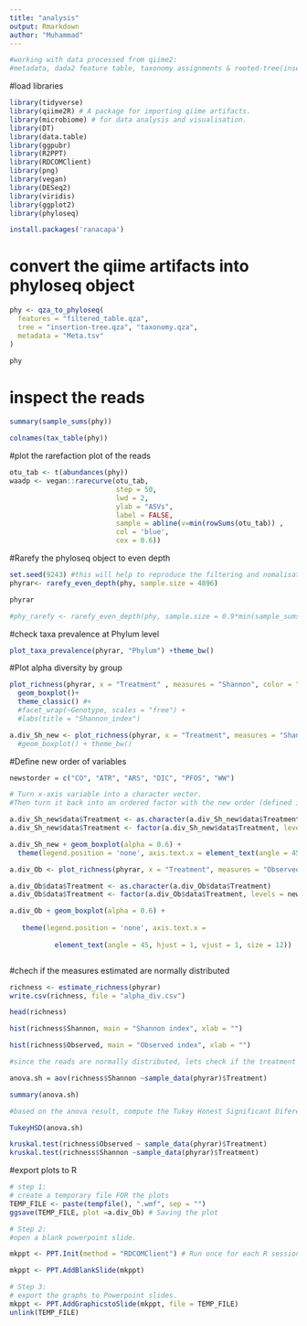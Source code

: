 ```yaml
---
title: "analysis"
output: Rmarkdown
author: "Muhammad"
---
```



```r
#working with data processed from qiime2:
#metadata, dada2 feature table, taxonomy assignments & rooted-tree(insertion tree)
```

#load libraries
```r
library(tidyverse)
library(qiime2R) # A package for importing qiime artifacts. 
library(microbiome) # for data analysis and visualisation.
library(DT)
library(data.table)
library(ggpubr)
library(R2PPT)
library(RDCOMClient)
library(png)
library(vegan)
library(DESeq2)
library(viridis)
library(ggplot2)
library(phyloseq)

```


```r
install.packages('ranacapa')
```

# convert the qiime artifacts into phyloseq object
```r
phy <- qza_to_phyloseq(
  features = "filtered_table.qza",
  tree = "insertion-tree.qza", "taxonomy.qza",
  metadata = "Meta.tsv"
)

```



```r
phy
```

# inspect the reads
```r
summary(sample_sums(phy))
```


```r
colnames(tax_table(phy))
```
#plot the rarefaction plot of the reads
```r
otu_tab <- t(abundances(phy))
waadp <- vegan::rarecurve(otu_tab,
                          step = 50,
                          lwd = 2,
                          ylab = "ASVs",
                          label = FALSE,
                          sample = abline(v=min(rowSums(otu_tab)) ,
                          col = 'blue',
                          cex = 0.6))

```


#Rarefy the phyloseq object to even depth
```r
set.seed(9243) #this will help to reproduce the filtering and nomalisation.
phyrar<- rarefy_even_depth(phy, sample.size = 4896)
```

```r
phyrar
```



```r
#phy_rarefy <- rarefy_even_depth(phy, sample.size = 0.9*min(sample_sums(phy)), replace = F)
```

#check taxa prevalence at Phylum level
```r
plot_taxa_prevalence(phyrar, "Phylum") +theme_bw()
```

#Plot alpha diversity by group
```r
plot_richness(phyrar, x = "Treatment" , measures = "Shannon", color = "Day") +
  geom_boxplot()+
  theme_classic() #+
  #facet_wrap(~Genotype, scales = "free") +
  #labs(title = "Shannon_index")
```

```r
a.div_Sh_new <- plot_richness(phyrar, x = "Treatment", measures = "Shannon", color = "Treatment") #+
  #geom_boxplot() + theme_bw()
```


#Define new order of variables
```r
newstorder = c("CO", "ATR", "ARS", "DIC", "PFOS", "WW")
```


```r
# Turn x-axis variable into a character vector.
#Then turn it back into an ordered factor with the new order (defined in the variable, newstorder)

a.div_Sh_new$data$Treatment <- as.character(a.div_Sh_new$data$Treatment)
a.div_Sh_new$data$Treatment <- factor(a.div_Sh_new$data$Treatment, levels = newstorder)
```


```r
a.div_Sh_new + geom_boxplot(alpha = 0.6) +
  theme(legend.position = 'none', axis.text.x = element_text(angle = 45, hjust = 1, vjust = 1, size = 12))
```


```r
a.div_Ob <- plot_richness(phyrar, x = "Treatment", measures = "Observed", color = "Treatment") 

```

```r
a.div_Ob$data$Treatment <- as.character(a.div_Ob$data$Treatment)
a.div_Ob$data$Treatment <- factor(a.div_Ob$data$Treatment, levels = newstorder)

```


```r
a.div_Ob + geom_boxplot(alpha = 0.6) +
 
   theme(legend.position = 'none', axis.text.x = 
           
           element_text(angle = 45, hjust = 1, vjust = 1, size = 12))



```

#chech if the measures estimated are normally distributed
```r
richness <- estimate_richness(phyrar)
write.csv(richness, file = "alpha_div.csv")

```

```r
head(richness)
```
```r
hist(richness$Shannon, main = "Shannon index", xlab = "")
```

```r
hist(richness$Observed, main = "Observed index", xlab = "")

```


```r
#since the reads are normally distributed, lets check if the treatment group impacts SHannon diversity.

anova.sh = aov(richness$Shannon ~sample_data(phyrar)$Treatment)

summary(anova.sh)
```

```r
#based on the anova result, compute the Tukey Honest Significant Diferences

TukeyHSD(anova.sh)
```
```r
kruskal.test(richness$Observed ~ sample_data(phyrar)$Treatment)
kruskal.test(richness$Shannon ~sample_data(phyrar)$Treatment)
```
#export plots to R
```r
# step 1:
# create a temporary file FOR the plots
TEMP_FILE <- paste(tempfile(), ".wmf", sep = "")
ggsave(TEMP_FILE, plot =a.div_Ob) # Saving the plot
```
```r
# Step 2:
#open a blank powerpoint slide.

mkppt <- PPT.Init(method = "RDCOMClient") # Run once for each R session.

mkppt <- PPT.AddBlankSlide(mkppt)
```


```r
# Step 3:
# export the graphs to Powerpoint slides.
mkppt <- PPT.AddGraphicstoSlide(mkppt, file = TEMP_FILE)
unlink(TEMP_FILE)
```

```r

```
```r

```

